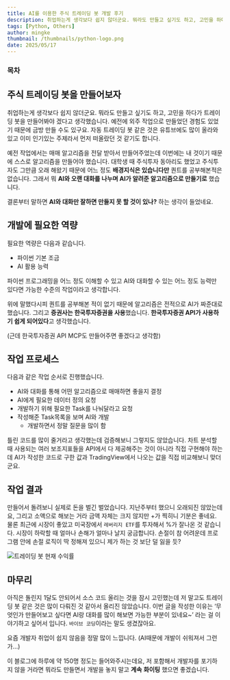 ```yaml
---
title: AI를 이용한 주식 트레이딩 봇 개발 후기
description: 취업하는게 생각보다 쉽지 않더군요. 뭐라도 만들고 싶기도 하고, 고민을 하다가 트레이딩 봇을 만들어봐야 겠다고 생각했습니다. 예전에 외주 작업으로 만들었던 경험도 있었기 때문에 금방 만들 수도 있구요. 자동 트레이딩 봇 같은 것은 유튜브에도 많이 올라와있고 이미 인기있는 주제라서 먼저 떠올랐던 것 같기도 합니다.
tags: [Python, Others]
author: mingke
thumbnail: /thumbnails/python-logo.png
date: 2025/05/17
---
```


### 목차

## 주식 트레이딩 봇을 만들어보자

취업하는게 생각보다 쉽지 않더군요. 뭐라도 만들고 싶기도 하고, 고민을 하다가 트레이딩 봇을 만들어봐야 겠다고 생각했습니다. 예전에 외주 작업으로 만들었던 경험도 있었기 때문에 금방 만들 수도 있구요. 자동 트레이딩 봇 같은 것은 유튜브에도 많이 올라와있고 이미 인기있는 주제라서 먼저 떠올랐던 것 같기도 합니다.

예전 작업에서는 매매 알고리즘을 전달 받아서 만들어주었는데 이번에는 내 것이기 때문에 스스로 알고리즘을 만들어야 했습니다. 대학생 때 주식투자 동아리도 했었고 주식투자도 그만큼 오래 해왔기 때문에 어느 정도 **배경지식은 있습니다만** 퀀트를 공부해본적은 없습니다. 그래서 뭐 **AI와 오랜 대화를 나누며 AI가 알려준 알고리즘으로 만들기로** 했습니다.

결론부터 말하면 **AI와 대화만 잘하면 만들지 못 할 것이 있나?** 하는 생각이 들었네요.

## 개발에 필요한 역량

필요한 역량은 다음과 같습니다.

- 파이썬 기본 조금
- AI 활용 능력

파이썬 프로그래밍을 어느 정도 이해할 수 있고 AI와 대화할 수 있는 어느 정도 능력만 있다면 가능한 수준의 작업이라고 생각합니다.

위에 말했다시피 퀀트를 공부해본 적이 없기 때문에 알고리즘은 전적으로 AI가 짜준대로 했습니다. 그리고 **증권사는 한국투자증권을 사용**했습니다. **한국투자증권 API가 사용하기 쉽게 되어있다**고 생각했습니다.

(근데 한국투자증권 API MCP도 만들어주면 좋겠다고 생각함)

## 작업 프로세스

다음과 같은 작업 순서로 진행했습니다.

- AI와 대화를 통해 어떤 알고리즘으로 매매하면 좋을지 결정
- AI에게 필요한 데이터 정의 요청
- 개발하기 위해 필요한 Task를 나눠달라고 요청
- 작성해준 Task목록을 보며 AI와 개발
  - 개발하면서 정말 질문을 많이 함

틀린 코드를 많이 줄거라고 생각했는데 검증해보니 그렇지도 않았습니다. 차트 분석할 때 사용되는 여러 보조지표들을 API에서 다 제공해주는 것이 아니라 직접 구현해야 하는데 AI가 작성한 코드로 구한 값과 TradingView에서 나오는 값을 직접 비교해보니 맞더군요.

<Ads />

## 작업 결과

만들어서 돌려보니 실제로 돈을 벌긴 벌었습니다. 지난주부터 했으니 오래되진 않았는데요, 그리고 소액으로 해보는 거라 금액 자체는 크지 않지만 +가 찍히니 기분은 좋네요. 물론 최근에 시장이 좋았고 미국장에서 `레버리지 ETF`를 투자해서 %가 잘나온 것 같습니다. 시장이 하락할 때 얼마나 손해가 얼마나 날지 궁금합니다. 손절이 참 어려운데 프로그램 안에 손절 로직이 딱 정해져 있으니 제가 하는 것 보단 덜 잃을 듯?

<Image
  src="/python-auto-trading-bot/01.jpg"
  alt="트레이딩 봇 현재 수익률"
  fullWidth={false}
  caption="현재 수익률!"
/>

## 마무리

아직은 돌린지 1달도 안되어서 소스 코드 올리는 것을 잠시 고민했는데 저 말고도 트레이딩 봇 같은 것은 많이 다뤄진 것 같아서 올리진 않았습니다. 이번 글을 작성한 이유는 ‘무엇인가 만들어보고 싶다면 AI랑 대화를 많이 해보면 가능한 부분이 있네요~’ 라는 걸 이야기하고 싶어서 입니다. `바이브 코딩`이라는 말도 생겼잖아요.

요즘 개발자 취업이 쉽지 않음을 정말 많이 느낍니다. (AI때문에 개발이 쉬워져서 그런가…)

이 블로그에 하루에 약 150명 정도는 들어와주시는데요, 저 포함해서 개발자를 포기하지 않을 거라면 뭐라도 만들면서 개발을 놓지 말고 **계속** **화이팅** 했으면 좋겠습니다.

<Link url="https://chaechae.life/blog/mcp-study" />

